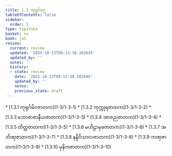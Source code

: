 ```yaml
---
title: 1.3 ကုရုင်္ဂဝဂ္ဂ
tableOfContents: false
sidebar:
  order: 3
type: tipitaka
basket: su
book: ja1
review:
  current: review
  updated: '2025-10-23T09:13:38.102645'
  updated_by: ''
  notes: ''
  history:
  - state: review
    date: '2025-10-23T09:13:38.102645'
    updated_by: ''
    notes: ''
    previous_state: draft
---
```



<ReviewStatus review={frontmatter.review} showDetails={true} />

<HypothesisAnnotation frontmatter={frontmatter} />

<DynamicBreadcrumb />



<TableOfContents book="ja1" section="1.3">
* [1.3.1 ကုရုင်္ဂမိဂဇာတက](1-3/1-3-1)
* [1.3.2 ကုက္ကုရဇာတက](1-3/1-3-2)
* [1.3.3 ဘောဇာဇာနီယဇာတက](1-3/1-3-3)
* [1.3.4 အာဇညဇာတက](1-3/1-3-4)
* [1.3.5 တိတ္ထဇာတက](1-3/1-3-5)
* [1.3.6 မဟိဠာမုခဇာတက](1-3/1-3-6)
* [1.3.7 အဘိဏှဇာတက](1-3/1-3-7)
* [1.3.8 နန္ဒိဝိသာလဇာတက](1-3/1-3-8)
* [1.3.9 ကဏှဇာတက](1-3/1-3-9)
* [1.3.10 မုနိကဇာတက](1-3/1-3-10)
</TableOfContents>